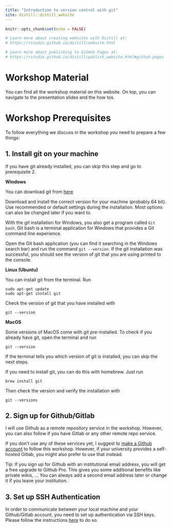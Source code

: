 ```yaml
---
title: "Introduction to version control with git"
site: distill::distill_website
---
```


```r
knitr::opts_chunk$set(echo = FALSE)

# Learn more about creating websites with Distill at:
# https://rstudio.github.io/distill/website.html

# Learn more about publishing to GitHub Pages at:
# https://rstudio.github.io/distill/publish_website.html#github-pages

```

# Workshop Material

You can find all the workshop material on this website.
On top, you can navigate to the presentation slides and the how tos.

<!-- To download presentation slides in pdf format, you can use the following links: -->

<!-- - <a href="./slides/01_01_RStudio.pdf" download> 01 - Introduction RStudio</a> -->

# Workshop Prerequisites

To follow everything we discuss in the workshop you need to prepare a few things:

## 1. Install git on your machine

If you have git already installed, you can skip this step and go to prerequisite 2.

**Windows**

You can download git from [here](https://git-scm.com/download/win)

Download and install the correct version for your machine (probably 64 bit). Use recommended or default settings during the installation. Most options can also be changed
later if you want to.

With the git installation for Windows, you also get a program called `Git bash`. 
Git bash is a terminal application for Windows that provides a Git command line experience.

Open the Git bash application (you can find it searching in the Windows search bar) 
and run the command `git --version`. If the git installation was successful, you should see the version of git that you are using printed to the console.

**Linux (Ubuntu)**

You can install git from the terminal. Run

```
sudo apt-get update
sudo apt-get install git
```

Check the version of git that you have installed with

```
git --version
```

**MacOS**

Some versions of MacOS come with git pre-installed. To check if you already have git, open the terminal and run

```
git --version
```

If the terminal tells you which version of git is installed, you can skip the next steps.

If you need to install git, you can do this with homebrew. Just run

```
brew install git
```

Then check the version and verify the installation with 

```
git --versions
```

## 2. Sign up for Github/Gitlab

I will use Github as a remote repository service in the workshop. However, you can also follow 
if you have Gitlab or any other remote repo service.

If you don't use any of these services yet, I suggest to [make a Github account](https://github.com/join) to follow this workshop. However, if your university provides
a self-hosted Gitlab, you might also prefer to use that instead.

Tip: If you sign up for Github with an institutional email address, you will get a free upgrade to Github Pro.
This gives you some additional benefits like private wikis, ... You can always add a second email address later or change it if you leave your institution.

## 3. Set up SSH Authentication

In order to communicate between your local machine and your Github/Gitlab account,
you need to set up authentication via SSH keys.
Please follow the instructions <a href="./tasks/ssh_keys_how.html"> here</a> to do so.


